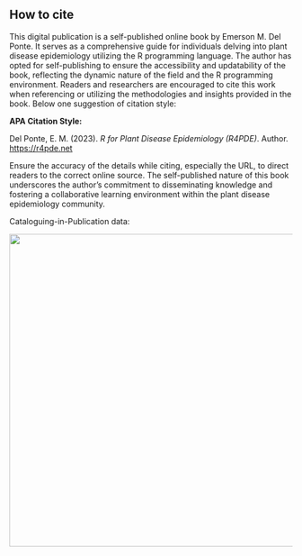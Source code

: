 ## How to cite {.unnumbered}

This digital publication is a self-published online book by Emerson M. Del Ponte. It serves as a comprehensive guide for individuals delving into plant disease epidemiology utilizing the R programming language. The author has opted for self-publishing to ensure the accessibility and updatability of the book, reflecting the dynamic nature of the field and the R programming environment. Readers and researchers are encouraged to cite this work when referencing or utilizing the methodologies and insights provided in the book. Below one suggestion of citation style:

**APA Citation Style:**

Del Ponte, E. M. (2023). *R for Plant Disease Epidemiology (R4PDE)*. Author. [https://r4pde.net](https://r4pde.net/)

Ensure the accuracy of the details while citing, especially the URL, to direct readers to the correct online source. The self-published nature of this book underscores the author's commitment to disseminating knowledge and fostering a collaborative learning environment within the plant disease epidemiology community.

Cataloguing-in-Publication data:

![](imgs/ficha_cip.png){width="555"}
